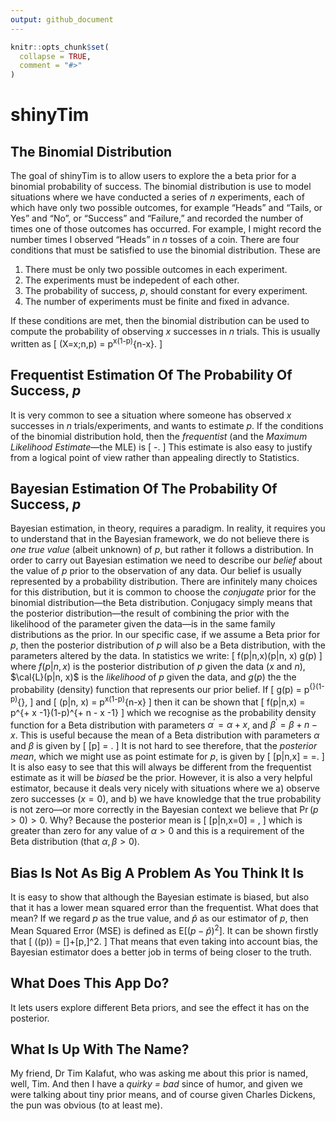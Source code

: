 ```yaml
---
output: github_document
---
```


<!-- README.md is generated from README.Rmd. Please edit that file -->

```r
knitr::opts_chunk$set(
  collapse = TRUE,
  comment = "#>"
)
```

# shinyTim

<!-- badges: start -->
<!-- badges: end -->

## The Binomial Distribution
The goal of shinyTim is to allow users to explore the a beta prior for a binomial probability of success. The binomial distribution is use to model situations where we have conducted a series of $n$ experiments, each of which have only two possible outcomes, for example "Heads" and "Tails, or Yes" and "No", or "Success" and "Failure," and recorded the number of times one of those outcomes has occurred. For example, I might record the number times I observed "Heads" in $n$ tosses of a coin. There are four conditions that must be satisfied to use the binomial distribution. These are

1. There must be only two possible outcomes in each experiment.
2. The experiments must be indepedent of each other.
3. The probability of success, $p$, should constant for every experiment.
4. The number of experiments must be finite and fixed in advance.

If these conditions are met, then the binomial distribution can be used to compute the probability of observing $x$ successes in $n$ trials. This is usually written as 
\[
\Pr(X=x;n,p) = \binom{n}{x}p^x(1-p)^{n-x}.
\]

## Frequentist Estimation Of The Probability Of Success, $p$

It is very common to see a situation where someone has observed $x$ successes in $n$ trials/experiments, and wants to estimate $p$. If the conditions of the binomial distribution hold, then the *frequentist* (and the *Maximum Likelihood Estimate*&mdash;the MLE) is
\[
\hat{p}-\frac{x}{n}.
\]
This estimate is also easy to justify from a logical point of view rather than appealing directly to Statistics. 

## Bayesian Estimation Of The Probability Of Success, $p$

Bayesian estimation, in theory, requires a paradigm. In reality, it requires you to understand that in the Bayesian framework, we do not believe there is *one true value* (albeit unknown) of $p$, but rather it follows a distribution. In order to carry out Bayesian estimation we need to describe our *belief* about the value of $p$ prior to the observation of any data. Our belief is usually represented by a probability distribution. There are infinitely many choices for this distribution, but it is common to choose the *conjugate* prior for the binomial distribution&mdash;the Beta distribution. Conjugacy simply means that the posterior distribution&mdash;the result of combining the prior with the likelihood of the parameter given the data&mdash;is in the same family distributions as the prior. In our specific case, if we assume a Beta prior for $p$, then the posterior distribution of $p$ will also be a Beta distribution, with the parameters altered by the data. In statistics we write:
\[
f(p|n,x)\propto \cal{L}(p|n, x) \times g(p)
\]
where $f(p|n,x)$ is the posterior distribution of $p$ given the data ($x$ and $n$), $\cal{L}(p|n, x)$ is the *likelihood* of $p$ given the data, and $g(p)$ the the probability (density) function that represents our prior belief. If
\[
g(p) = \frac{1}{B(\alpha, \beta)}p^{\alpha-1}(1-p)^{\beta-1},
\]
and
\[
\cal{L}(p|n, x) = p^x(1-p)^{n-x}
\]
then it can be shown that
\[
f(p|n,x) = \frac{1}{B(\alpha + x, \beta + n - x)}p^{\alpha + x -1}(1-p)^{\beta + n - x -1}
\]
which we recognise as the probability density function for a Beta distribution with parameters $\alpha^\prime = \alpha+x$, and $\beta^\prime = \beta+n-x$. This is useful because the mean of a Beta distribution with parameters $\alpha$ and $\beta$ is given by
\[
\mathrm{E}[p] = \frac{\alpha}{\alpha+\beta}.
\]
It is not hard to see therefore, that the *posterior mean*, which we might use as point estimate for $p$, is given by
\[
\mathrm{E}[p|n,x] = \frac{\alpha+x}{\alpha+x+\beta+n-x}=\frac{\alpha+x}{\alpha+\beta+n}.
\]
It is also easy to see that this will always be different from the frequentist estimate as it will be *biased* be the prior. However, it is also a very helpful estimator, because it deals very nicely with situations where we a) observe zero successes ($x=0$), and b) we have knowledge that the true probability is not zero&mdash;or more correctly in the Bayesian context we believe that $\Pr(p > 0) > 0$. Why? Because the posterior mean is
\[
\mathrm{E}[p|n,x=0] = \frac{\alpha}{\alpha+\beta+n},
\]
which is greater than zero for any value of $\alpha > 0$ and this is a requirement of the Beta distribution (that $\alpha,\beta>0$).

## Bias Is Not As Big A Problem As You Think It Is

It is easy to show that although the Bayesian estimate is biased, but also that it has a lower mean squared error than the frequentist. What does that mean? If we regard $p$ as the true value, and $\hat{p}$ as our estimator of $p$, then Mean Squared Error (MSE) is defined as $\mathrm{E}[(p-\hat{p})^2]$. It can be shown firstly that
\[
\mathrm{MSE}(\hat(p)) = \mathrm{Var}[\hat{p}]+\mathrm{Bias}[p,\hat{p}]^2.
\]
That means that even taking into account bias, the Bayesian estimator does a better job in terms of being closer to the truth.

## What Does This App Do?

It lets users explore different Beta priors, and see the effect it has on the posterior.

## What Is Up With The Name?

My friend, Dr Tim Kalafut, who was asking me about this prior is named, well, Tim. And then I have a *quirky = bad* since of humor, and given we were talking about tiny prior means, and of course given Charles Dickens, the pun was obvious (to at least me).
